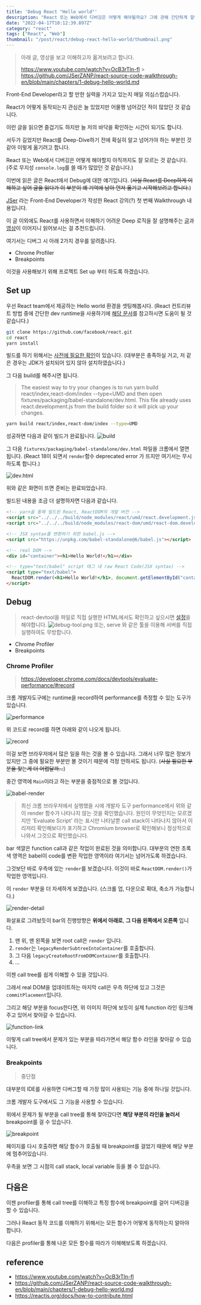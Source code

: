 ```yaml
---
title: 'Debug React "Hello world"'
description: "React 또는 Web에서 디버깅은 어떻게 해야될까요? 그에 관해 간단하게 알아보았습니다."
date: "2022-04-17T10:12:39.897Z"
category: "react"
tags: ["React", "Web"]
thumbnail: "/post/react/debug-react-hello-world/thumbnail.png"
---
```


> 아래 글, 영상을 보고 이해하고자 옮겨보려고 합니다.
>
> https://www.youtube.com/watch?v=OcB3rTln-fI > https://github.com/JSerZANP/react-source-code-walkthrough-en/blob/main/chapters/1-debug-hello-world.md

Front-End Developer라고 할 만한 실력을 가지고 있는지 매일 의심스럽습니다.

React가 어떻게 동작되는지 관심은 늘 있었지만 어물쩡 넘어갔던 적이 많았던 것 같습니다.

이런 글을 읽으면 즐겁기도 하지만 늘 저의 바닥을 확인하는 시간이 되기도 합니다.

서두가 길었지만 React를 Deep-Dive하기 전에 확실히 알고 넘어가야 하는 부분인 것 같아 이렇게 옮기려고 합니다.

React 또는 Web에서 디버깅은 어떻게 해야할지 아직까지도 잘 모르는 것 같습니다. (주로 무지성 `console.log`를 쓸 때가 많았던 것 같습니다.)

이번에 읽은 글은 React에서 Debug에 대한 얘기입니다.
(~~사실 React를 Deep하게 이해하고 싶어 글을 읽다가 이 부분이 꽤 기억에 남아 먼저 옮기고 시작해보려고 합니다.~~)

[JSer](https://github.com/JSerZANP) 라는 Front-End Developer가 작성한 React 강의(?) 첫 번째 Walkthrough 내용입니다.

이 글 이외에도 React를 사용하면서 이해하기 어려운 Deep 로직을 잘 설명해주는 [글](https://jser.dev/)과 [영상](https://www.youtube.com/c/JSerJSer)이 이어지니 읽어보시는 걸 추천드립니다.

여기서는 디버그 시 아래 2가지 경우를 알려줍니다.

- Chrome Profiler
- Breakpoints

이것을 사용해보기 위해 프로젝트 Set up 부터 하도록 하겠습니다.

## Set up

우선 React team에서 제공하는 Hello world 환경을 셋팅해봅시다.
(React 컨트리뷰트 방법 중에 간단한 dev runtime을 사용하기에 [해당 문서](https://reactjs.org/docs/how-to-contribute.html)를 참고하시면 도움이 될 것 같습니다.)

```bash
git clone https://github.com/facebook/react.git
cd react
yarn install
```

빌드를 하기 위해서는 [사전에 필요한 확인](https://reactjs.org/docs/how-to-contribute.html#contribution-prerequisites)이 있습니다.
(대부분은 충족하실 거고, 저 같은 경우는 JDK가 설치되어 있지 않아 설치하였습니다.)

그 다음 build를 해주시면 됩니다.

> The easiest way to try your changes is to run yarn build react/index,react-dom/index --type=UMD and then open fixtures/packaging/babel-standalone/dev.html. This file already uses react.development.js from the build folder so it will pick up your changes.

```bash
yarn build react/index,react-dom/index --type=UMD
```

성공하면 다음과 같이 빌드가 완료됩니다.
![build](https://files.seonest.net/images/qnfqnfqnf/post/194/image.png)

그 다음 `fixtures/packaging/babel-standalone/dev.html` 파일을 크롬에서 열면 됩니다. (React 18이 되면서 `render`함수 deprecated error 가 뜨지만 여기서는 무시하도록 합니다.)

![dev.html](https://files.seonest.net/images/qnfqnfqnf/post/196/image.png)

위와 같은 화면이 뜨면 준비는 완료되었습니다.

빌드된 내용을 조금 더 설명하자면 다음과 같습니다.

```html
<!-- yarn을 통해 빌드된 React, ReactDOM의 개발 버전 -->
<script src="../../../build/node_modules/react/umd/react.development.js"></script>
<script src="../../../build/node_modules/react-dom/umd/react-dom.development.js"></script>
```

```html
<!-- JSX syntax를 변환하기 위한 babel.js -->
<script src="https://unpkg.com/babel-standalone@6/babel.js"></script>
```

```html
<!-- real DOM -->
<div id="container"><h1>Hello World!</h1></div>
```

```html
<!-- type="text/babel" script 태그 내 raw React Code(JSX syntax) -->
<script type="text/babel">
  ReactDOM.render(<h1>Hello World!</h1>, document.getElementById("container"))
</script>
```

## Debug

> react-devtool을 파일로 직접 실행한 HTML에서도 확인하고 싶으시면 [설정](https://github.com/facebook/react/tree/main/packages/react-devtools#the-react-tab-doesnt-show-up)을 해야합니다.
> ![debug-tool.png](https://files.seonest.net/images/qnfqnfqnf/post/199/debug-tool.png)
> 또는, serve 와 같은 툴을 이용해 서버를 직접 실행하여도 무방합니다.

- Chrome Profiler
- Breakpoints

### Chrome Profiler

> https://developer.chrome.com/docs/devtools/evaluate-performance/#record

크롬 개발자도구에는 runtime을 record하여 performance를 측정할 수 있는 도구가 있습니다.

![performance](https://wd.imgix.net/image/admin/eZtzzkEKshRv8KFYbajF.png?auto=format&w=845)

위 코드로 record를 하면 아래와 같이 나오게 됩니다.

![record](https://files.seonest.net/images/qnfqnfqnf/post/200/image.png)

이걸 보면 브라우저에서 많은 일을 하는 것을 볼 수 있습니다.
그래서 너무 많은 정보가 있지만 그 중에 필요한 부분만 볼 것이기 때문에 걱정 안하셔도 됩니다.
(~~사실 필요한 부분을 찾는게 더 어렵달까...~~)

중간 영역에 `Main`이라고 하는 부분을 중점적으로 볼 것입니다.

![babel-render](https://files.seonest.net/images/qnfqnfqnf/post/201/image.png)

> 최신 크롬 브라우저에서 실행했을 시에 개발자 도구 performance에서 위와 같이 render 함수가 나타나지 않는 것을 확인했습니다. 원인이 무엇인지는 모르겠지만 'Evaluate Script' 라는 표시만 나타날뿐 call stack이 나타나지 않아서 이리저리 확인해보다가 포기하고 Chromium browser로 확인해보니 정상적으로 나와서 그것으로 확인했습니다.

bar 색깔은 function call과 같은 작업이 완료된 것을 의미합니다. 대부분의 연한 초록색 영역은 babel이 code를 변환 작업한 영역이라 여기서는 넘어가도록 하겠습니다.

그것보단 바로 우측에 있는 `render`를 보겠습니다. 이것이 바로 `ReactDOM.render()`가 작업한 영역입니다.

이 `render` 부분을 더 자세하게 보겠습니다. (스크롤 업, 다운으로 확대, 축소가 가능합니다.)

![render-detail](https://files.seonest.net/images/qnfqnfqnf/post/202/image.png)

화살표로 그려놨듯이 bar의 진행방향은 **위에서 아래로**, **그 다음 왼쪽에서 오른쪽** 입니다.

1. 맨 위, 맨 왼쪽을 보면 root call은 `render` 입니다.
2. `render`는 `legacyRenderSubtreeIntoContainer`를 호출합니다.
3. 그 다음 `legacyCreateRootFromDOMContainer`를 호출합니다.
4. ...

이젠 call tree를 쉽게 이해할 수 있을 것입니다.

그래서 real DOM을 업데이트하는 마지막 call은 우측 하단에 있고 그것은 `commitPlacement`입니다.

그리고 해당 부분을 focus한다면, 위 이미지 하단에 보듯이 실제 function 라인 링크해주고 있어서 찾아갈 수 있습니다.

![function-link](https://files.seonest.net/images/qnfqnfqnf/post/203/image.png)

이렇게 call tree에서 문제가 있는 부분을 따라가면서 해당 함수 라인을 찾아갈 수 있습니다.

### Breakpoints

> 중단점

대부분의 IDE를 사용하면 디버그할 때 가장 많이 사용되는 기능 중에 하나일 것입니다.

크롬 개발자 도구에서도 그 기능을 사용할 수 있습니다.

위에서 문제가 될 부분을 call tree를 통해 찾아갔다면 **해당 부분의 라인을 눌러서** breakpoint를 걸 수 있습니다.

![breakpoint](https://files.seonest.net/images/qnfqnfqnf/post/204/image.png)

페이지를 다시 호출하면 해당 함수가 호출될 때 breakpoint를 걸었기 때문에 해당 부분에 멈추어있습니다.

우측을 보면 그 시점의 call stack, local variable 등을 볼 수 있습니다.

## 다음은

이젠 profiler를 통해 call tree를 이해하고 특정 함수에 breakpoint를 걸어 디버깅을 할 수 있습니다.

그러나 React 동작 코드를 이해하기 위해서는 모든 함수가 어떻게 동작하는지 알아야 합니다.

다음은 profiler를 통해 나온 모든 함수를 따라가 이해해보도록 하겠습니다.

## reference

- https://www.youtube.com/watch?v=OcB3rTln-fI
- https://github.com/JSerZANP/react-source-code-walkthrough-en/blob/main/chapters/1-debug-hello-world.md
- https://reactjs.org/docs/how-to-contribute.html
